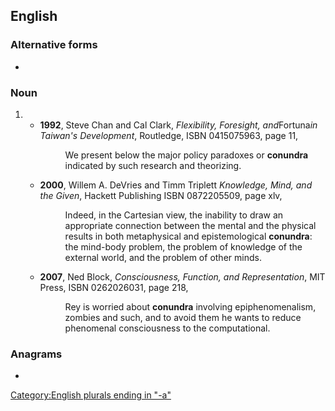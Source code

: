 ==English==

===Alternative forms===
* {{l|en|conundrums}} {{qualifier|more common}}

===Noun===
{{head|en|noun plural form}}

# {{plural of|conundrum|lang=en}}
#* '''1992''', Steve Chan and Cal Clark, ''Flexibility, Foresight, and ''Fortuna'' in Taiwan's Development'', Routledge, ISBN 0415075963, page 11,
#*: We present below the major policy paradoxes or '''conundra''' indicated by such research and theorizing.
#* '''2000''', Willem A. DeVries and Timm Triplett ''Knowledge, Mind, and the Given'', Hackett Publishing ISBN 0872205509, page xlv,
#*: Indeed, in the Cartesian view, the inability to draw an appropriate connection between the mental and the physical results in both metaphysical and epistemological '''conundra''': the mind-body problem, the problem of knowledge of the external world, and the problem of other minds.
#* '''2007''', Ned Block, ''Consciousness, Function, and Representation'', MIT Press, ISBN 0262026031, page 218,
#*: Rey is worried about '''conundra''' involving epiphenomenalism, zombies and such, and to avoid them he wants to reduce phenomenal consciousness to the computational.

===Anagrams===
* {{anagrams|en|uncandor}}

[[Category:English plurals ending in "-a"]]